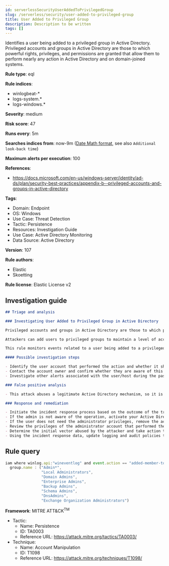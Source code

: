 ```yaml
---
id: serverlessSecurityUserAddedToPrivilegedGroup
slug: /serverless/security/user-added-to-privileged-group
title: User Added to Privileged Group
description: Description to be written
tags: []
---
```


<div id="user-added-to-privileged-group"></div>

Identifies a user being added to a privileged group in Active Directory. Privileged accounts and groups in Active Directory are those to which powerful rights, privileges, and permissions are granted that allow them to perform nearly any action in Active Directory and on domain-joined systems.

**Rule type**: eql

**Rule indices**: 

* winlogbeat-*
* logs-system.*
* logs-windows.*

**Severity**: medium

**Risk score**: 47

**Runs every**: 5m

**Searches indices from**: now-9m ([Date Math format](((ref))/common-options.html#date-math), see also <DocLink id="serverlessSecurityRulesUiCreate" section="set-the-rules-schedule">`Additional look-back time`</DocLink>)

**Maximum alerts per execution**: 100

**References**: 

* https://docs.microsoft.com/en-us/windows-server/identity/ad-ds/plan/security-best-practices/appendix-b--privileged-accounts-and-groups-in-active-directory

**Tags**: 

* Domain: Endpoint
* OS: Windows
* Use Case: Threat Detection
* Tactic: Persistence
* Resources: Investigation Guide
* Use Case: Active Directory Monitoring
* Data Source: Active Directory

**Version**: 107

**Rule authors**: 

* Elastic
* Skoetting

**Rule license**: Elastic License v2

## Investigation guide

```markdown
## Triage and analysis

### Investigating User Added to Privileged Group in Active Directory

Privileged accounts and groups in Active Directory are those to which powerful rights, privileges, and permissions are granted that allow them to perform nearly any action in Active Directory and on domain-joined systems.

Attackers can add users to privileged groups to maintain a level of access if their other privileged accounts are uncovered by the security team. This allows them to keep operating after the security team discovers abused accounts.

This rule monitors events related to a user being added to a privileged group.

#### Possible investigation steps

- Identify the user account that performed the action and whether it should manage members of this group.
- Contact the account owner and confirm whether they are aware of this activity.
- Investigate other alerts associated with the user/host during the past 48 hours.

### False positive analysis

- This attack abuses a legitimate Active Directory mechanism, so it is important to determine whether the activity is legitimate, if the administrator is authorized to perform this operation, and if there is a need to grant the account this level of privilege.

### Response and remediation

- Initiate the incident response process based on the outcome of the triage.
- If the admin is not aware of the operation, activate your Active Directory incident response plan.
- If the user does not need the administrator privileges, remove the account from the privileged group.
- Review the privileges of the administrator account that performed the action.
- Determine the initial vector abused by the attacker and take action to prevent reinfection through the same vector.
- Using the incident response data, update logging and audit policies to improve the mean time to detect (MTTD) and the mean time to respond (MTTR).
```

## Rule query

```js
iam where winlog.api:"wineventlog" and event.action == "added-member-to-group" and
  group.name : ("Admin*",
                "Local Administrators",
                "Domain Admins",
                "Enterprise Admins",
                "Backup Admins",
                "Schema Admins",
                "DnsAdmins",
                "Exchange Organization Administrators")

```

**Framework**: MITRE ATT&CK<sup>TM</sup>

* Tactic:
    * Name: Persistence
    * ID: TA0003
    * Reference URL: https://attack.mitre.org/tactics/TA0003/
* Technique:
    * Name: Account Manipulation
    * ID: T1098
    * Reference URL: https://attack.mitre.org/techniques/T1098/


